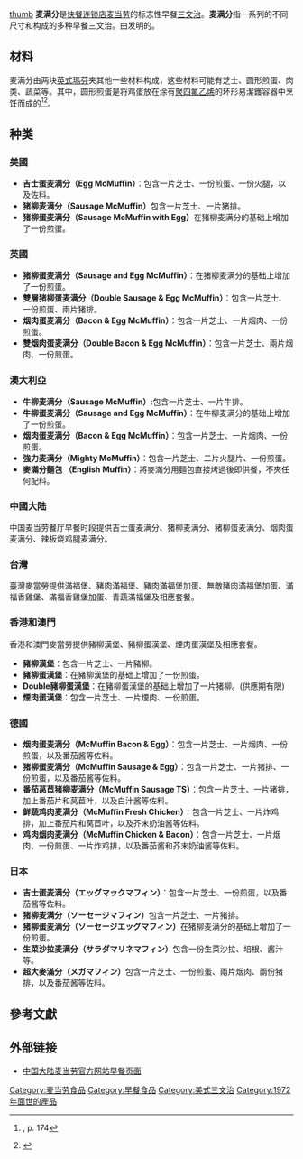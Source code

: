{{NoteTA
|G1=Food
|G2=McDonald's
|T=zh-hk:漢堡 (麥當勞早晨套餐); zh-mo:漢堡; zh-tw:滿福堡; zh-hans:麦满分;
|1=zh-hk:漢堡; zh-mo:漢堡; zh-tw:滿福堡; zh-hans:麦满分;
}}
[[文件:McD-Egg-McMuffin.jpg|thumb]]
'''麦满分'''是[[快餐|快餐]][[连锁店|连锁店]][[麦当劳|麦当劳]]的标志性早餐[[三文治|三文治]]。'''麦满分'''指一系列的不同尺寸和构成的多种早餐三文治。由{{le|哈勃·皮德遜|Herb Peterson}}发明的。

== 材料 ==
麦满分由两块[[英式瑪芬|英式瑪芬]]夹其他一些材料构成，这些材料可能有芝士、圆形煎蛋、肉类、蔬菜等。其中，圆形煎蛋是将鸡蛋放在涂有[[聚四氟乙烯|聚四氟乙烯]]的环形易潔鑊容器中烹饪而成的<ref name="kroc">{{cite book|title=Grinding It Out: The Making of McDonald's|first=Ray|last=Kroc|coauthors="with Robert Anderson"|publisher = St. Martin's Press|year=1992|isbn=0-312-92987-0}}, p. 174</ref><ref name="latimes">{{cite web |url=http://www.latimes.com/news/obituaries/la-me-peterson27mar27,0,7842738.story |title=Egg McMuffin inventor Herb Peterson dies at 89 |author=AP Newswire |publisher=the [[Associated_Press|Associated Press]] |date=2008-03-26 |accessdate=2008-03-27 |quote= |archive-date=2008-05-02 |archive-url=https://web.archive.org/web/20080502170648/http://www.latimes.com/news/obituaries/la-me-peterson27mar27,0,7842738.story |dead-url=no }}</ref>。

== 种类 ==
===美國===
* '''吉士蛋麦满分（Egg McMuffin）'''：包含一片芝士、一份煎蛋、一份火腿，以及佐料。
* '''猪柳麦满分（Sausage McMuffin）'''包含一片芝士、一片猪排。
* '''猪柳蛋麦满分（Sausage McMuffin with Egg）'''在猪柳麦满分的基础上增加了一份煎蛋。

===英國===
* '''猪柳蛋麦满分（Sausage and Egg McMuffin）'''：在猪柳麦满分的基础上增加了一份煎蛋。
* '''雙層猪柳蛋麦满分（Double Sausage & Egg McMuffin）'''：包含一片芝士、一份煎蛋、兩片猪排。
* '''烟肉蛋麦满分（Bacon & Egg McMuffin）'''：包含一片芝士、一片烟肉、一份煎蛋。
* '''雙烟肉蛋麦满分（Double Bacon & Egg McMuffin）'''：包含一片芝士、兩片烟肉、一份煎蛋。

===澳大利亞===
* '''牛柳麦满分（Sausage McMuffin）''':包含一片芝士、一片牛排。
* '''牛柳蛋麦满分（Sausage and Egg McMuffin）'''：在牛柳麦满分的基础上增加了一份煎蛋。
* '''烟肉蛋麦满分（Bacon & Egg McMuffin）'''：包含一片芝士、一片烟肉、一份煎蛋。
* '''強力麦满分（Mighty McMuffin）'''：包含一片芝士、二片火腿片、一份煎蛋。
* '''麥滿分麵包 （English Muffin）'''：將麥滿分用麵包直接烤過後即供餐，不夾任何配料。

===中國大陆===
中国麦当劳餐厅早餐时段提供吉士蛋麦满分、猪柳麦满分、猪柳蛋麦满分、烟肉蛋麦满分、辣板烧鸡腿麦满分。

===台灣===
臺灣麥當勞提供滿福堡、豬肉滿福堡、豬肉滿福堡加蛋、無敵豬肉滿福堡加蛋、滿福香雞堡、滿福香雞堡加蛋、青蔬滿福堡及相應套餐。

===香港和澳門===
香港和澳門麥當勞提供豬柳漢堡、豬柳蛋漢堡、煙肉蛋漢堡及相應套餐。
* '''豬柳漢堡'''：包含一片芝士、一片豬柳。
* '''豬柳蛋漢堡'''：在豬柳漢堡的基础上增加了一份煎蛋。
* '''Double豬柳蛋漢堡'''：在豬柳蛋漢堡的基础上增加了一片猪柳。(供應期有限)
* '''煙肉蛋漢堡'''：包含一片芝士、一片煙肉、一份煎蛋。

===德國===
* '''烟肉蛋麦满分（McMuffin Bacon & Egg）'''：包含一片芝士、一片烟肉、一份煎蛋，以及番茄酱等佐料。
* '''猪柳蛋麦满分（McMuffin Sausage & Egg）'''：包含一片芝士、一片猪排、一份煎蛋，以及番茄酱等佐料。
* '''番茄莴苣猪柳麦满分（McMuffin Sausage TS）'''：包含一片芝士、一片猪排，加上番茄片和莴苣叶，以及白汁酱等佐料。
* '''鲜蔬鸡肉麦满分（McMuffin Fresh Chicken）'''：包含一片芝士、一片炸鸡排，加上番茄片和莴苣叶，以及芥末奶油酱等佐料。
* '''鸡肉烟肉麦满分（McMuffin Chicken & Bacon）'''：包含一片芝士、一片烟肉、一份煎蛋、一片炸鸡排，以及番茄酱和芥末奶油酱等佐料。

===日本===
* '''吉士蛋麦满分（エッグマックマフィン）'''：包含一片芝士、一份煎蛋，以及番茄酱等佐料。
* '''猪柳麦满分（ソーセージマフィン）'''包含一片芝士、一片猪排。
* '''猪柳蛋麦满分（ソーセージエッグマフィン）'''在猪柳麦满分的基础上增加了一份煎蛋。
* '''生菜沙拉麦满分（サラダマリネマフィン）'''包含一份生菜沙拉、培根、酱汁等。
* '''超大麥滿分（メガマフィン）'''包含一片芝士、一份煎蛋、兩片烟肉、兩份猪排，以及番茄酱等佐料。

==參考文獻==
{{reflist}}

==外部链接==
* {{zh-cn}} [https://web.archive.org/web/20151013200941/http://www.mcdonalds.com.cn/cn/ch/food/meals-and-value-explorer-view/1-1.html 中国大陆麦当劳官方网站早餐页面]
{{麦当劳}}
{{Authority control}}
[[Category:麦当劳食品|Category:麦当劳食品]]
[[Category:早餐食品|Category:早餐食品]]
[[Category:美式三文治|Category:美式三文治]]
[[Category:1972年面世的產品|Category:1972年面世的產品]]